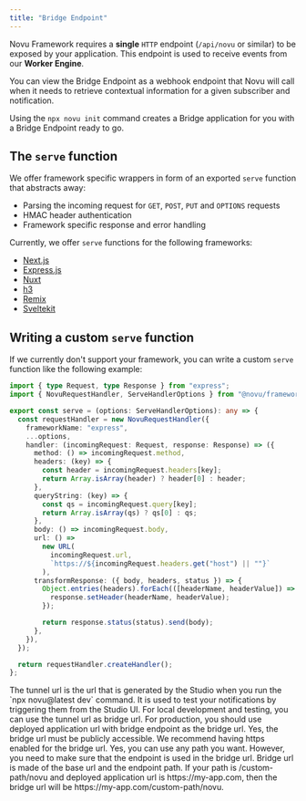 ```yaml
---
title: "Bridge Endpoint"
---
```



Novu Framework requires a **single** `HTTP` endpoint (`/api/novu` or similar) to be exposed by your application. This endpoint is used to receive events from our **Worker Engine**.

You can view the Bridge Endpoint as a webhook endpoint that Novu will call when it needs to retrieve contextual information for a given subscriber and notification.

Using the `npx novu init` command creates a Bridge application for you with a Bridge Endpoint ready to go.


## The `serve` function

We offer framework specific wrappers in form of an exported `serve` function that abstracts away:

- Parsing the incoming request for `GET`, `POST`, `PUT` and `OPTIONS` requests
- HMAC header authentication
- Framework specific response and error handling

Currently, we offer `serve` functions for the following frameworks:

- [Next.js](/framework/quickstart/nextjs)
- [Express.js](/framework/quickstart/express)
- [Nuxt](/framework/quickstart/nuxt)
- [h3](/framework/quickstart/h3)
- [Remix](/framework/quickstart/remix)
- [Sveltekit](/framework/quickstart/svelte)

## Writing a custom `serve` function

If we currently don't support your framework, you can write a custom `serve` function like the following example:

```ts
import { type Request, type Response } from "express";
import { NovuRequestHandler, ServeHandlerOptions } from "@novu/framework";

export const serve = (options: ServeHandlerOptions): any => {
  const requestHandler = new NovuRequestHandler({
    frameworkName: "express",
    ...options,
    handler: (incomingRequest: Request, response: Response) => ({
      method: () => incomingRequest.method,
      headers: (key) => {
        const header = incomingRequest.headers[key];
        return Array.isArray(header) ? header[0] : header;
      },
      queryString: (key) => {
        const qs = incomingRequest.query[key];
        return Array.isArray(qs) ? qs[0] : qs;
      },
      body: () => incomingRequest.body,
      url: () =>
        new URL(
          incomingRequest.url,
          `https://${incomingRequest.headers.get("host") || ""}`
        ),
      transformResponse: ({ body, headers, status }) => {
        Object.entries(headers).forEach(([headerName, headerValue]) => {
          response.setHeader(headerName, headerValue);
        });

        return response.status(status).send(body);
      },
    }),
  });

  return requestHandler.createHandler();
};
```

<AccordionGroup>
  <Accordion title="What is the difference between tunnel url and bridge url?">
    The tunnel url is the url that is generated by the Studio when you run the `npx novu@latest dev` command. It is used to test your notifications by triggering them from the Studio UI. For local development and testing, you can use the tunnel url as bridge url. For production, you should use deployed application url with bridge endpoint as the bridge url.
  </Accordion>
  
  <Accordion title="Is it necessary to have bridge url publicly accessible?">
    Yes, the bridge url must be publicly accessible. We recommend having https enabled for the bridge url.
  </Accordion>

  <Accordion title="Can endpoint other than /api/novu be used?">
    Yes, you can use any path you want. However, you need to make sure that the endpoint is used in the bridge url. Bridge url is made of the base url and the endpoint path. If your path is /custom-path/novu and deployed application url is https://my-app.com, then the bridge url will be https://my-app.com/custom-path/novu.
  </Accordion>
</AccordionGroup>
